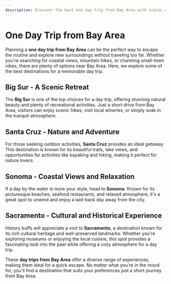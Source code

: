 ```yaml
---
description: Discover the best one day trip from Bay Area with scenic destinations, exciting activities, and top recommendations for a perfect getaway.
---
```


# One Day Trip from Bay Area

Planning a **one day trip from Bay Area** can be the perfect way to escape the routine and explore new surroundings without traveling too far. Whether you're searching for coastal views, mountain hikes, or charming small-town vibes, there are plenty of options near Bay Area. Here, we explore some of the best destinations for a memorable day trip.

## Big Sur - A Scenic Retreat

The **Big Sur** is one of the top choices for a day trip, offering stunning natural beauty and plenty of recreational activities. Just a short drive from Bay Area, visitors can enjoy scenic hikes, visit local wineries, or simply soak in the tranquil atmosphere.

## Santa Cruz - Nature and Adventure

For those seeking outdoor activities, **Santa Cruz** provides an ideal getaway. This destination is known for its beautiful trails, lake views, and opportunities for activities like kayaking and hiking, making it perfect for nature lovers.

<PromotionSection />

## Sonoma - Coastal Views and Relaxation

If a day by the water is more your style, head to **Sonoma**. Known for its picturesque beaches, seafood restaurants, and relaxed atmosphere, it's a great spot to unwind and enjoy a laid-back day away from the city.

## Sacramento - Cultural and Historical Experience

History buffs will appreciate a visit to **Sacramento**, a destination known for its rich cultural heritage and well-preserved landmarks. Whether you're exploring museums or enjoying the local cuisine, this spot provides a fascinating look into the past while offering a cozy atmosphere for a day trip.

These **day trips from Bay Area** offer a diverse range of experiences, making them ideal for a quick escape. No matter what you're in the mood for, you'll find a destination that suits your preferences just a short journey from Bay Area.
